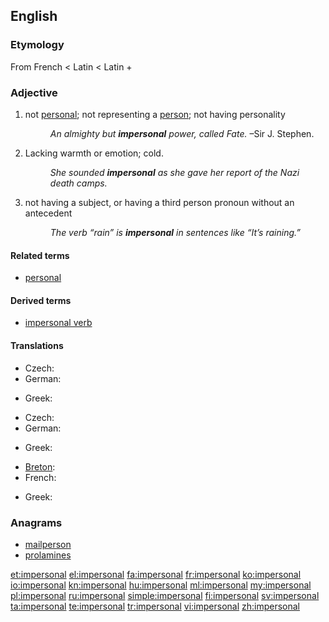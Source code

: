 ==English==

===Etymology===
From French {{term|impersonnel}} < Latin {{term|impersonalis}} < Latin {{term|im-||not}} + {{term|personalis||personal}}

===Adjective===
{{en-adj}}

# not [[personal]]; not representing a [[person]]; not having personality
#: ''An almighty but '''impersonal''' power, called Fate.'' &ndash;Sir J. Stephen.
# Lacking warmth or emotion; cold.
#: ''She sounded '''impersonal''' as she gave her report of the Nazi death camps.''
# {{grammar|of a verb or other word}} not having a subject, or having a third person pronoun without an antecedent
#: ''The verb “rain” is '''impersonal''' in sentences like “It’s raining.”''

====Related terms====
* [[personal]]

====Derived terms====
* [[impersonal verb]]

====Translations====
{{trans-top|not representing a person}}
* Czech: {{t-|cs|neosobní|m}}
* German: {{t-|de|unpersönlich}}
{{trans-mid}}
* Greek: {{t|el|απρόσωπος|sc=Grek}}
{{trans-bottom}}

{{trans-top|lacking warmth or emotion}}
* Czech: {{t-|cs|neosobní|m}}
* German: {{t-|de|unpersönlich}}
{{trans-mid}}
* Greek: {{t|el|απρόσωπος|sc=Grek}}
{{trans-bottom}}

{{trans-top|grammar}}
* [[Breton]]: {{t-|br|dic'hour|xs=Breton}}
* French: {{t+|fr|impersonnel}}
{{trans-mid}}
* Greek: {{t|el|απρόσωπος|sc=Grek}}
{{trans-bottom}}

===Anagrams===
* [[mailperson#English|mailperson]]
* [[prolamines#English|prolamines]]

[[et:impersonal]]
[[el:impersonal]]
[[fa:impersonal]]
[[fr:impersonal]]
[[ko:impersonal]]
[[io:impersonal]]
[[kn:impersonal]]
[[hu:impersonal]]
[[ml:impersonal]]
[[my:impersonal]]
[[pl:impersonal]]
[[ru:impersonal]]
[[simple:impersonal]]
[[fi:impersonal]]
[[sv:impersonal]]
[[ta:impersonal]]
[[te:impersonal]]
[[tr:impersonal]]
[[vi:impersonal]]
[[zh:impersonal]]